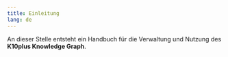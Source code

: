 ```yaml
---
title: Einleitung
lang: de
---
```


An dieser Stelle entsteht ein Handbuch für die Verwaltung und Nutzung des **K10plus Knowledge Graph**.

